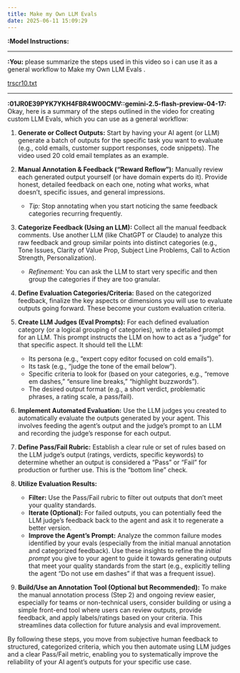 ```yaml
---
title: Make my Own LLM Evals
date: 2025-06-11 15:09:29
---
```



**:Model Instructions:** 

  ---

  
**:You:** please summarize the steps used in this video so i can use it as a general workflow to Make my Own LLM Evals .

[trscr10.txt](/Users/mortenlorenzen/Desktop/trscr10.txt)

---

**:01JR0E39PYK7YKH4FBR4W00CMV::gemini-2.5-flash-preview-04-17:** Okay, here is a summary of the steps outlined in the video for creating custom LLM Evals, which you can use as a general workflow:

1.  **Generate or Collect Outputs:** Start by having your AI agent (or LLM) generate a batch of outputs for the specific task you want to evaluate (e.g., cold emails, customer support responses, code snippets). The video used 20 cold email templates as an example.

2.  **Manual Annotation & Feedback ("Reward Reflow"):** Manually review each generated output yourself (or have domain experts do it). Provide honest, detailed feedback on each one, noting what works, what doesn't, specific issues, and general impressions.
    *   *Tip:* Stop annotating when you start noticing the same feedback categories recurring frequently.

3.  **Categorize Feedback (Using an LLM):** Collect all the manual feedback comments. Use another LLM (like ChatGPT or Claude) to analyze this raw feedback and group similar points into distinct categories (e.g., Tone Issues, Clarity of Value Prop, Subject Line Problems, Call to Action Strength, Personalization).
    *   *Refinement:* You can ask the LLM to start very specific and then group the categories if they are too granular.

4.  **Define Evaluation Categories/Criteria:** Based on the categorized feedback, finalize the key aspects or dimensions you will use to evaluate outputs going forward. These become your custom evaluation criteria.

5.  **Create LLM Judges (Eval Prompts):** For each defined evaluation category (or a logical grouping of categories), write a detailed prompt for an LLM. This prompt instructs the LLM on how to act as a "judge" for that specific aspect. It should tell the LLM:
    *   Its persona (e.g., "expert copy editor focused on cold emails").
    *   Its task (e.g., "judge the tone of the email below").
    *   Specific criteria to look for (based on your categories, e.g., "remove em dashes," "ensure line breaks," "highlight buzzwords").
    *   The desired output format (e.g., a short verdict, problematic phrases, a rating scale, a pass/fail).

6.  **Implement Automated Evaluation:** Use the LLM judges you created to automatically evaluate the outputs generated by your agent. This involves feeding the agent's output and the judge's prompt to an LLM and recording the judge's response for each output.

7.  **Define Pass/Fail Rubric:** Establish a clear rule or set of rules based on the LLM judge's output (ratings, verdicts, specific keywords) to determine whether an output is considered a "Pass" or "Fail" for production or further use. This is the "bottom line" check.

8.  **Utilize Evaluation Results:**
    *   **Filter:** Use the Pass/Fail rubric to filter out outputs that don't meet your quality standards.
    *   **Iterate (Optional):** For failed outputs, you can potentially feed the LLM judge's feedback back to the agent and ask it to regenerate a better version.
    *   **Improve the Agent's Prompt:** Analyze the common failure modes identified by your evals (especially from the initial manual annotation and categorized feedback). Use these insights to refine the *initial prompt* you give to your agent to guide it towards generating outputs that meet your quality standards from the start (e.g., explicitly telling the agent "Do not use em dashes" if that was a frequent issue).

9.  **Build/Use an Annotation Tool (Optional but Recommended):** To make the manual annotation process (Step 2) and ongoing review easier, especially for teams or non-technical users, consider building or using a simple front-end tool where users can review outputs, provide feedback, and apply labels/ratings based on your criteria. This streamlines data collection for future analysis and eval improvement.

By following these steps, you move from subjective human feedback to structured, categorized criteria, which you then automate using LLM judges and a clear Pass/Fail metric, enabling you to systematically improve the reliability of your AI agent's outputs for your specific use case.

